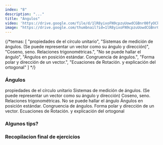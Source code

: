 ```yaml
---
index: "8"
description: "..."
title: "Ángulos"
video: 'https://drive.google.com/file/d/1lR8yixoFN9cpzuUowdCGBnr00fyOCkv2/preview'
image: "https://drive.google.com/thumbnail?id=1lR8yixoFN9cpzuUowdCGBnr00fyOCkv2"
---
```


{/*temas: [
    "propiedades de el círculo unitario",
    "Sistemas de medición de ángulos. (Se puede representar un vector como su ángulo y dirección)",
    "Coseno, seno. Relaciones trigonométricas.",
    "No se puede hallar el ángulo",
    "Ángulos en posición estándar. Congruencia de ángulos.",
    "Forma polar y dirección de un vector.",
    "Ecuaciones de Rotación. y explicación del ortogonal"
] */}

### Ángulos

propiedades de el círculo unitario
Sistemas de medición de ángulos. (Se puede representar un vector como su ángulo y dirección)
Coseno, seno. Relaciones trigonométricas.
No se puede hallar el ángulo
Ángulos en posición estándar. Congruencia de ángulos.
Forma polar y dirección de un vector.
Ecuaciones de Rotación. y explicación del ortogonal

### Algunos tips?



### Recopilacion final de ejercicios